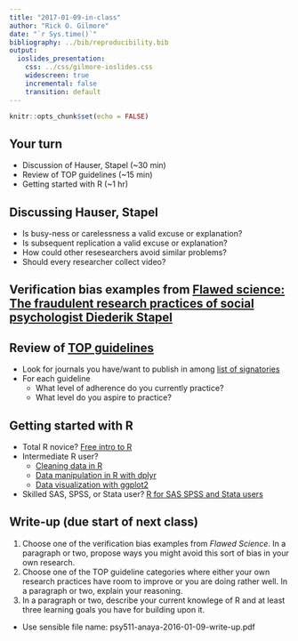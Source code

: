 ```yaml
---
title: "2017-01-09-in-class"
author: "Rick O. Gilmore"
date: "`r Sys.time()`"
bibliography: ../bib/reproducibility.bib
output:
  ioslides_presentation:
    css: ../css/gilmore-ioslides.css
    widescreen: true
    incremental: false
    transition: default
---
```


```r
knitr::opts_chunk$set(echo = FALSE)
```

## Your turn

- Discussion of Hauser, Stapel (~30 min)
- Review of TOP guidelines (~15 min)
- Getting started with R (~1 hr)

## Discussing Hauser, Stapel

- Is busy-ness or carelessness a valid excuse or explanation?
- Is subsequent replication a valid excuse or explanation?
- How could other resesearchers avoid similar problems?
- Should every researcher collect video?

## Verification bias examples from [Flawed science: The fraudulent research practices of social psychologist Diederik Stapel](http://pubman.mpdl.mpg.de/pubman/item/escidoc:1569964:8/component/escidoc:1569966/Stapel_Investigation_Final_report.pdf)

## Review of [TOP guidelines](https://osf.io/9f6gx/)

- Look for journals you have/want to publish in among [list of signatories](https://cos.io/top/#list)
- For each guideline
    + What level of adherence do you currently practice?
    + What level do you aspire to practice?

## Getting started with R

- Total R novice? [Free intro to R](https://www.datacamp.com/courses/free-introduction-to-r)
- Intermediate R user?
    + [Cleaning data in R](https://www.datacamp.com/courses/cleaning-data-in-r)
    + [Data manipulation in R with dplyr](https://www.datacamp.com/courses/dplyr-data-manipulation-r-tutorial)
    + [Data visualization with ggplot2](https://www.datacamp.com/courses/data-visualization-with-ggplot2-1)
- Skilled SAS, SPSS, or Stata user? [R for SAS SPSS and Stata users](https://www.datacamp.com/courses/r-for-sas-spss-and-stata-users-r-tutorial)

## Write-up (due start of next class)

1. Choose one of the verification bias examples from *Flawed Science*. In a paragraph or two, propose ways you might avoid this sort of bias in your own research.
2. Choose one of the TOP guideline categories where either your own research practices have room to improve or you are doing rather well. In a paragraph or two, explain your reasoning.
3. In a paragraph or two, describe your current knowlege of R and at least three learning goals you have for building upon it.

- Use sensible file name: psy511-anaya-2016-01-09-write-up.pdf
